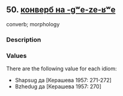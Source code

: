 ## 50. <a href =  'https://agricolamz.github.io/The_Circassian_Isoglosses_Database/50.html' target='_blank'>конверб на -gʷe-ze-ʁʷe</a>
converb; morphology

### Description



### Values
There are the following value for each idiom:

* Shapsug  да [Керашева 1957: 271-272] 
* Bzhedug  да [Керашева 1957: 270] 

